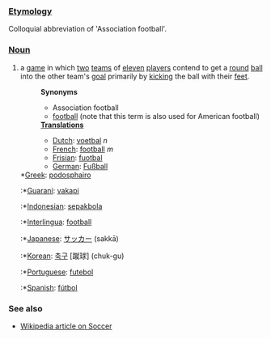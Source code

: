 ===[[Etymology]]===
Colloquial abbreviation of 'Association football'.
===[[Noun]]===
#a [[game]] in which [[two]] [[team]]s of [[eleven]] [[player]]s contend to get a [[round]] [[ball]] into the other team's [[goal]] primarily by [[kick]]ing the ball with their [[foot|feet]].
#:'''Synonyms'''
#:*Association football
#:*[[football]] (note that this term is also used for American football)
#:'''[[Translation]]s'''
#:*[[Dutch]]: [[voetbal]] ''n''
#:*[[French]]: [[football]] ''m''
#:*[[Frisian]]: [[fuotbal]]
#:*[[German]]: [[Fußball]]
#;*[[Greek]]: [[podosphairo]]
#:*[[Guaraní]]: [[vakapi]]
#:*[[Indonesian]]: [[sepakbola]]
#:*[[Interlingua]]: [[football]]
#:*[[Japanese]]: [[サッカー]] (sakkā)
#:*[[Korean]]: [[축구]] [蹴球] (chuk-gu)
#:*[[Portuguese]]: [[futebol]]
#:*[[Spanish]]: [[fútbol]]

===See also===
* [[w:Soccer|Wikipedia article on Soccer]]